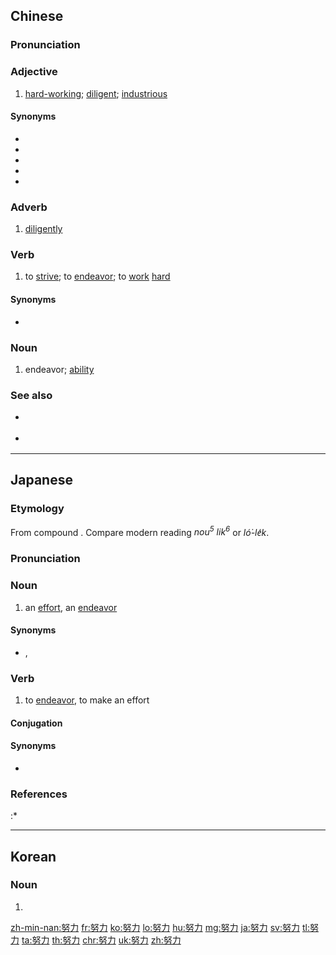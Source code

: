 ==Chinese==
{{zh-forms}}

===Pronunciation===
{{zh-pron
|m=nǔlì|ma=y
|c=nou5 lik6
|h=pfs=nú-li̍t
|mn=tp,kh:ló͘-le̍k/xm,zz:nó͘-le̍k/qz:lǒ͘-lia̍k
|cat=a,adv,v,n
}}

===Adjective===
{{zh-adv}}

# [[hard-working]]; [[diligent]]; [[industrious]]

====Synonyms====
* {{zh-l|刻苦}}
* {{zh-l|耐勞}}
* {{zh-l|勤奮}}
* {{zh-l|勤勞}}
* {{zh-l|勤勉}}

===Adverb===
{{zh-adv}}

# [[diligently]]

===Verb===
{{zh-verb}}

# to [[strive]]; to [[endeavor]]; to [[work]] [[hard]]
#: {{zh-x|要是 現在 不 努力 的話，將來 會 後悔 的。|If you don't '''work hard''' now you'll regret it later on.}}

====Synonyms====
* {{zh-l|勉力}}

===Noun===
{{zh-noun}}

# endeavor; [[ability]]
#: {{zh-x|盡 最大 的 努力|to do all one can}}

===See also===
* {{qualifier|Min Nan}} {{zh-l|拍拼|tr=[[phah-piàⁿ]]}}
* {{qualifier|Cantonese}} {{zh-l|畀心機|tr=bei2 sam1 gei1}}

----

==Japanese==
{{ja-kanjitab|ど|りょく|yomi=on}}

===Etymology===
From {{etyl|ltc|ja|sort=とりょく'}} compound {{m|zh|努力|tr=nuo li̯ək|lit=to exert + strength}}. Compare modern {{etyl|yue|-}} reading ''nou<sup>5</sup> lik<sup>6</sup>'' or {{etyl|hak|-}} ''ló͘-le̍k''.

===Pronunciation===
{{ja-pron|yomi=kanon|どりょく|acc=1|acc_ref=NHK,DJR}}

===Noun===
{{ja-noun|どりょく}}

# an [[effort]], an [[endeavor]]

====Synonyms====
* {{ja-r|労力|ろうりょく}}, {{ja-r|尽力|じんりょく}}

===Verb===
{{ja-verb-suru|どりょく}}

# to [[endeavor]], to make an effort
#: {{ja-usex|彼は試験に合格するために'''努力した'''。|かれ は しけん に ごうかく する ため に '''どりょく した'''。|He '''worked hard''' to pass the exam.}}

====Conjugation====
{{ja-suru|どりょく}}

====Synonyms====
* {{ja-r|努める|つとめる}}

===References===
<references/>
:* {{R:Shogakukan}}

----

==Korean==
{{ko-hanjatab}}

===Noun===
{{ko-noun|hj|rv=|hangeul=노력}}

# {{hanja form of|노력|an [[effort]], an [[endeavor]]}}

[[zh-min-nan:努力]]
[[fr:努力]]
[[ko:努力]]
[[lo:努力]]
[[hu:努力]]
[[mg:努力]]
[[ja:努力]]
[[sv:努力]]
[[tl:努力]]
[[ta:努力]]
[[th:努力]]
[[chr:努力]]
[[uk:努力]]
[[zh:努力]]
